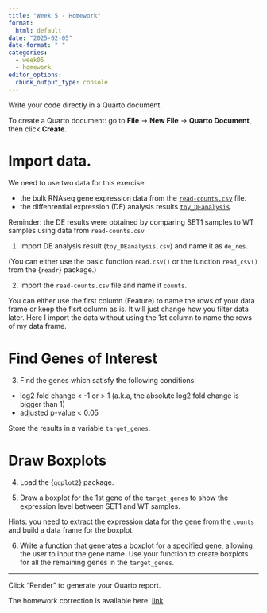 ```yaml
---
title: "Week 5 - Homework"
format: 
  html: default
date: "2025-02-05"
date-format: " "
categories: 
  - week05
  - homework
editor_options: 
  chunk_output_type: console
---
```


Write your code directly in a Quarto document.

To create a Quarto document: go to **File** -> **New File** -> **Quarto Document**, then click **Create**.

# Import data.

We need to use two data for this exercise:

- the bulk RNAseq gene expression data from the [`read-counts.csv`](https://raw.githubusercontent.com/InforBio/IOC/refs/heads/main/ioc_r/exos_data/read-counts.csv) file.
- the diffenrential expression (DE) analysis results [`toy_DEanalysis`](https://raw.githubusercontent.com/InforBio/IOC/refs/heads/main/ioc_r/exos_data/toy_DEanalysis.csv).

Reminder: the DE results were obtained by comparing SET1 samples to WT samples using data from `read-counts.csv`

1. Import DE analysis result (`toy_DEanalysis.csv`) and name it as `de_res`.

(You can either use the basic function `read.csv()` or the function `read_csv()` from the {`readr`} package.)

2. Import the `read-counts.csv` file and name it `counts`.

You can either use the first column (Feature) to name the rows of your data frame or keep the fisrt column as is.
It will just change how you filter data later.
Here I import the data without using the 1st column to name the rows of my data frame.

# Find Genes of Interest

3. Find the genes which satisfy the following conditions:

- log2 fold change < -1 or > 1 (a.k.a, the absolute log2 fold change is bigger than 1)
- adjusted p-value < 0.05

Store the results in a variable `target_genes`.

# Draw Boxplots

4. Load the {`ggplot2`} package.

5. Draw a boxplot for the 1st gene of the `target_genes` to show the expression level between SET1 and WT samples.

Hints: you need to extract the expression data for the gene from the `counts` and build a data frame for the boxplot.


6. Write a function that generates a boxplot for a specified gene,
allowing the user to input the gene name.
Use your function to create boxplots for all the remaining genes in the `target_genes`.


---

Click "Render" to generate your Quarto report.

The homework correction is available here:
[link](https://raw.githubusercontent.com/InforBio/IOC/refs/heads/main/ioc_r/week05/.r_w05_work_corr.qmd)